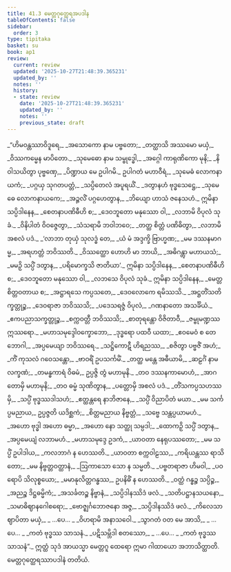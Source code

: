 ```yaml
---
title: 41.3 မေတ္တဂုတ္ထေရအပဒါန
tableOfContents: false
sidebar:
  order: 3
type: tipitaka
basket: su
book: ap1
review:
  current: review
  updated: '2025-10-27T21:48:39.365231'
  updated_by: ''
  notes: ''
  history:
  - state: review
    date: '2025-10-27T21:48:39.365231'
    updated_by: ''
    notes: ''
    previous_state: draft
---
```



<ReviewStatus review={frontmatter.review} showDetails={true} />

<HypothesisAnnotation frontmatter={frontmatter} />

<DynamicBreadcrumb />

<Division number="45" book="ap1" e="ch" v="20" p="400">

<Paragraph number="4895" type="verses" book="ap1">
_“ဟိမဝန္တဿာဝိဒူရေ,_  
_အသောကော နာမ ပဗ္ဗတော;_  
_တတ္ထာသိ အဿမော မယှံ,_  
_ဝိဿကမ္မေန မာပိတော._  

</Paragraph>

</Division>
<Division number="46" book="ap1" e="ch" v="20" p="400">

<Paragraph number="4896" type="verses" book="ap1">
_သုမေဓော နာမ သမ္ဗုဒ္ဓေါ,_  
_အဂ္ဂေါ ကာရုဏိကော မုနိ;_  
_နိဝါသယိတွာ ပုဗ္ဗဏှေ,_  
_ပိဏ္ဍာယ မေ ဥပါဂမိ._  

</Paragraph>

</Division>
<Division number="47" book="ap1" e="ch" v="20" p="401">

<Paragraph number="4897" type="verses" book="ap1">
ဥပါဂတံ မဟာဝီရံ,_  
_သုမေဓံ လောကနာယကံ;_  
_ပဂ္ဂယှ သုဂတပတ္တံ,_  
_သပ္ပိတေလံ အပူရယိံ._  

</Paragraph>

</Division>
<Division number="48" book="ap1" e="ch" v="20" p="401">

<Paragraph number="4898" type="verses" book="ap1">
_ဒတွာနဟံ ဗုဒ္ဓသေဋ္ဌေ,_  
_သုမေဓေ လောကနာယကေ;_  
_အဉ္ဇလိံ ပဂ္ဂဟေတွာန,_  
_ဘိယျော ဟာသံ ဇနေသဟံ._  

</Paragraph>

</Division>
<Division number="49" book="ap1" e="ch" v="20" p="401">

<Paragraph number="4899" type="verses" book="ap1">
ဣမိနာ သပ္ပိဒါနေန,_  
_စေတနာပဏိဓီဟိ စ;_  
_ဒေဝဘူတော မနုဿော ဝါ,_  
_လဘာမိ ဝိပုလံ သုခံ._  

</Paragraph>

</Division>
<Division number="50" book="ap1" e="ch" v="20" p="401">

<Paragraph number="4900" type="verses" book="ap1">
_ဝိနိပါတံ ဝိဝဇ္ဇေတွာ,_  
_သံသရာမိ ဘဝါဘဝေ;_  
_တတ္ထ စိတ္တံ ပဏိဓိတွာ,_  
_လဘာမိ အစလံ ပဒံ._  

</Paragraph>

</Division>
<Division number="51" book="ap1" e="ch" v="20" p="401">

<Paragraph number="4901" type="verses" book="ap1">
_‘လာဘာ တုယှံ သုလဒ္ဓံ တေ,_  
_ယံ မံ အဒ္ဒက္ခိ ဗြာဟ္မဏ;_  
_မမ ဒဿနမာဂမ္မ,_  
_အရဟတ္တံ ဘဝိဿတိ._  

</Paragraph>

</Division>
<Division number="52" book="ap1" e="ch" v="20" p="401">

<Paragraph number="4902" type="verses" book="ap1">
_ဝိဿတ္ထော ဟောဟိ မာ ဘာယိ,_  
_အဓိဂန္တွာ မဟာယသံ;_  
_မမဉှိ သပ္ပိံ ဒတွာန,_  
_ပရိမောက္ခသိ ဇာတိယာ’._  

</Paragraph>

</Division>
<Division number="53" book="ap1" e="ch" v="20" p="401">

<Paragraph number="4903" type="verses" book="ap1">
ဣမိနာ သပ္ပိဒါနေန,_  
_စေတနာပဏိဓီဟိ စ;_  
_ဒေဝဘူတော မနုဿော ဝါ,_  
_လဘသေ ဝိပုလံ သုခံ._  

</Paragraph>

</Division>
<Division number="54" book="ap1" e="ch" v="20" p="401">

<Paragraph number="4904" type="verses" book="ap1">
ဣမိနာ သပ္ပိဒါနေန,_  
_မေတ္တစိတ္တဝတာယ စ;_  
_အဋ္ဌာရသေ ကပ္ပသတေ,_  
_ဒေဝလောကေ ရမိဿသိ._  

</Paragraph>

</Division>
<Division number="55" book="ap1" e="ch" v="20" p="401">

<Paragraph number="4905" type="verses" book="ap1">
_အဋ္ဌတိံသတိက္ခတ္တုဉ္စ,_  
_ဒေဝရာဇာ ဘဝိဿသိ;_  
_ပဒေသရဇ္ဇံ ဝိပုလံ,_  
_ဂဏနာတော အသင်္ခိယံ._  

</Paragraph>

</Division>
<Division number="56" book="ap1" e="ch" v="20" p="401">

<Paragraph number="4906" type="verses" book="ap1">
_ဧကပညာသက္ခတ္တုဉ္စ,_  
_စက္ကဝတ္တီ ဘဝိဿသိ;_  
_စာတုရန္တော ဝိဇိတာဝီ,_  
_ဇမ္ဗုမဏ္ဍဿ ဣဿရော._  

</Paragraph>

</Division>
<Division number="57" book="ap1" e="ch" v="20" p="401">

<Paragraph number="4907" type="verses" book="ap1">
_မဟာသမုဒ္ဒေါဝက္ခောဘော,_  
_ဒုဒ္ဓရော ပထဝီ ယထာ;_  
_ဧဝမေဝံ စ တေ ဘောဂါ,_  
_အပ္ပမေယျာ ဘဝိဿရေ._  

</Paragraph>

</Division>
<Division number="58" book="ap1" e="ch" v="20" p="401">

<Paragraph number="4908" type="verses" book="ap1">
_သဋ္ဌိကောဋီ ဟိရညဿ,_  
_စဇိတွာ ပဗ္ဗဇိံ အဟံ;_  
_ကိံ ကုသလံ ဂဝေသန္တော,_  
_ဗာဝရိံ ဥပသင်္ကမိံ._  

</Paragraph>

</Division>
<Division number="59" book="ap1" e="ch" v="20" p="402">

<Paragraph number="4909" type="verses" book="ap1">
_တတ္ထ မန္တေ အဓီယာမိ,_  
_ဆဠင်္ဂံ နာမ လက္ခဏံ;_  
_တမန္ဓကာရံ ဝိဓမံ,_  
ဥပ္ပဇ္ဇိ တွံ မဟာမုနိ._  

</Paragraph>

</Division>
<Division number="60" book="ap1" e="ch" v="20" p="402">

<Paragraph number="4910" type="verses" book="ap1">
_တဝ ဒဿနကာမောဟံ,_  
_အာဂတောမှိ မဟာမုနိ;_  
_တဝ ဓမ္မံ သုဏိတွာန,_  
_ပတ္တောမှိ အစလံ ပဒံ._  

</Paragraph>

</Division>
<Division number="61" book="ap1" e="ch" v="20" p="402">

<Paragraph number="4911" type="verses" book="ap1">
_တိံသကပ္ပသဟဿမှိ,_  
_သပ္ပိံ ဗုဒ္ဓဿဒါသဟံ;_  
_ဧတ္ထန္တရေ နာဘိဇာနေ,_  
_သပ္ပိံ ဝိညာပိတံ မယာ._  

</Paragraph>

</Division>
<Division number="62" book="ap1" e="ch" v="20" p="402">

<Paragraph number="4912" type="verses" book="ap1">
_မမ သင်္ကပ္ပမညာယ,_  
ဥပ္ပဇ္ဇတိ ယဒိစ္ဆကံ;_  
_စိတ္တမညာယ နိဗ္ဗတ္တံ,_  
_သဗ္ဗေ သန္တပ္ပယာမဟံ._  

</Paragraph>

</Division>
<Division number="63" book="ap1" e="ch" v="20" p="402">

<Paragraph number="4913" type="verses" book="ap1">
_အဟော ဗုဒ္ဓါ အဟော ဓမ္မာ,_  
_အဟော နော သတ္ထု သမ္ပဒါ;_  
_ထောကဉှိ သပ္ပိံ ဒတွာန,_  
_အပ္ပမေယျံ လဘာမဟံ._  

</Paragraph>

</Division>
<Division number="64" book="ap1" e="ch" v="20" p="402">

<Paragraph number="4914" type="verses" book="ap1">
_မဟာသမုဒ္ဒေ ဥဒကံ,_  
_ယာဝတာ နေရုပဿတော;_  
_မမ သပ္ပိံ ဥပါဒါယ,_  
_ကလဘာဂံ န ဟေဿတိ._  

</Paragraph>

</Division>
<Division number="65" book="ap1" e="ch" v="20" p="402">

<Paragraph number="4915" type="verses" book="ap1">
_ယာဝတာ စက္ကဝါဠဿ,_  
_ကရိယန္တဿ ရာသိတော;_  
_မမ နိဗ္ဗတ္တဝတ္ထာနံ,_  
_ဩကာသော သော န သမ္မတိ._  

</Paragraph>

</Division>
<Division number="66" book="ap1" e="ch" v="20" p="402">

<Paragraph number="4916" type="verses" book="ap1">
_ပဗ္ဗတရာဇာ ဟိမဝါ,_  
_ပဝရောပိ သိလုစ္စယော;_  
_မမာနုလိတ္တဂန္ဓဿ,_  
ဥပနိဓိံ န ဟေဿတိ._  

</Paragraph>

</Division>
<Division number="67" book="ap1" e="ch" v="20" p="402">

<Paragraph number="4917" type="verses" book="ap1">
_ဝတ္ထံ ဂန္ဓဉ္စ သပ္ပိဉ္စ,_  
_အညဉ္စ ဒိဋ္ဌဓမ္မိကံ;_  
_အသင်္ခတဉ္စ နိဗ္ဗာနံ,_  
_သပ္ပိဒါနဿိဒံ ဖလံ._  

</Paragraph>

</Division>
<Division number="68" book="ap1" e="ch" v="20" p="402">

<Paragraph number="4918" type="verses" book="ap1">
_သတိပဋ္ဌာနသယနော,_  
_သမာဓိဈာနဂေါစရော;_  
_ဗောဇ္ဈင်္ဂဘောဇနော အဇ္ဇ,_  
_သပ္ပိဒါနဿိဒံ ဖလံ._  

</Paragraph>

</Division>
<Division number="69" book="ap1" e="ch" v="20" p="402">

<Paragraph number="4919" type="verses" book="ap1">
_ကိလေသာ ဈာပိတာ မယှံ,_  
_ …ပေ… _  
_ဝိဟရာမိ အနာသဝေါ._  

</Paragraph>

</Division>
<Division number="70" book="ap1" e="ch" v="20" p="402">

<Paragraph number="4920" type="verses" book="ap1">
_သွာဂတံ ဝတ မေ အာသိ,_  
_ …ပေ… _  
_ကတံ ဗုဒ္ဓဿ သာသနံ._  

</Paragraph>

</Division>
<Division number="71" book="ap1" e="ch" v="20" p="402">

<Paragraph number="4921" type="verses" book="ap1">
_ပဋိသမ္ဘိဒါ စတဿော,_  
_ …ပေ… _  
_ကတံ ဗုဒ္ဓဿ သာသနံ”._  

</Paragraph>

<Paragraph number="4922" book="ap1">
ဣတ္ထံ သုဒံ အာယသ္မာ မေတ္တဂူ ထေရော ဣမာ ဂါထာယော အဘာသိတ္ထာတိ.

</Paragraph>
</Division>

<Paragraph number="4923" type="center" book="ap1">
မေတ္တဂုတ္ထေရဿာပဒါနံ တတိယံ.
</Paragraph>